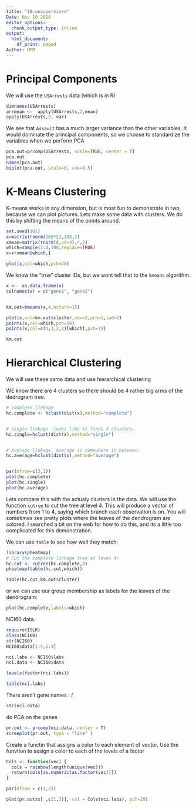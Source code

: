 ```yaml
---
title: "10.unsupervised"
Date: Nov 10 2028
editor_options:
  chunk_output_type: inline
output:
  html_document:
    df_print: paged
Author: MPM
---
```



Principal Components
====================
We will use the `USArrests` data (which is in R)
```r
dimnames(USArrests)
arrmean <-  apply(USArrests,2,mean)
apply(USArrests,2, var)


```

We see that `Assault` has a much larger variance than the other variables. It would dominate the principal components, so we choose to standardize the variables when we perform PCA

```r
pca.out=prcomp(USArrests, scale=TRUE, center = T)
pca.out
names(pca.out)
biplot(pca.out, scale=0, cex=0.5)
```

K-Means Clustering
==================
K-means works in any dimension, but is most fun to demonstrate in two, because we can plot pictures.
Lets make some data with clusters. We do this by shifting the means of the points around.


```r
set.seed(101)
x=matrix(rnorm(100*2),100,2)
xmean=matrix(rnorm(8,sd=4),4,2)
which=sample(1:4,100,replace=TRUE)
x=x+xmean[which,]


```




```r
plot(x,col=which,pch=20)
```


We know the "true" cluster IDs, but we wont tell that to the `kmeans` algorithm.


```r

x <-  as.data.frame(x) 
colnames(x) = c("gene1", "gene2")


km.out=kmeans(x,4,nstart=15)

plot(x,col=km.out$cluster,cex=2,pch=1,lwd=2)
points(x,col=which,pch=19)
points(x,col=c(4,3,2,1)[which],pch=19)
```




```r
km.out
```

Hierarchical Clustering
=======================
We will use these same data and use hierarchical clustering

WE know there are 4 clusters so there should be 4 rather big arms of the dedrogram tree. 

```r

# complete linkage  
hc.complete <- hclust(dist(x),method="complete")


# single linkage  looks like it finds 3 clusters. 
hc.single=hclust(dist(x),method="single")


# Average linkage. Average is somewhere in between. 
hc.average=hclust(dist(x),method="average")


par(mfrow=c(3,1))
plot(hc.complete)
plot(hc.single)
plot(hc.average)

```
Lets compare this with the actualy clusters in the data. We will use the function `cutree` to cut the tree at level 4.
This will produce a vector of numbers from 1 to 4, saying which branch each observation is on. You will sometimes see pretty plots where the leaves of the dendrogram are colored. I searched a bit on the web for how to do this, and its a little too complicated for this demonstration.

We can use `table` to see how well they match:
```r
library(pheatmap)
# Cut the complete linkage tree at level 4: 
hc.cut <- cutree(hc.complete,4)
pheatmap(table(hc.cut,which))

table(hc.cut,km.out$cluster)
```
or we can use our group membership as labels for the leaves of the dendrogram:
```r
plot(hc.complete,labels=which)
```
 

NCI60 data. 
```r
require(ISLR)
class(NCI60)
str(NCI60)
NCI60$data[1:4,1:4]

nci.labs <- NCI60$labs
nci.data <- NCI60$data

levels(factor(nci.labs))

```


```r

table(nci.labs)
```

There aren't gene names : / 



```r
str(nci.data)
```


do PCA on the genes 


```r
pr.out <- prcomp(nci.data, center = T)
screeplot(pr.out, type = "line" )
```

Create a functin that assigns a color to each element of vector. Use the funvtion to assign a color to each of the levels of a factor 

```r
Cols <- function(vec) {
  cols = rainbow(length(unique(vec)))
  return(cols[as.numeric(as.factor(vec))])
}

par(mfrow = c(1,2))

plot(pr.out$x[ ,c(1,3)], col = Cols(nci.labs), pch=20)
```

